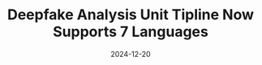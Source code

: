 ---
 date: 2024-12-20
 title: "Deepfake Analysis Unit Tipline Now Supports 7 Languages"
 excerpt: "Three new languages have been added to the DAU tipline, which now supports English, Hindi, Tamil, Telugu, Urdu, Marathi and Bengali."
 project: dau
---